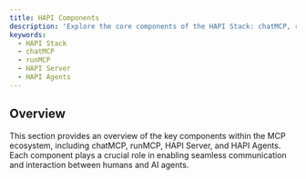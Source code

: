 ```yaml
---
title: HAPI Components
description: 'Explore the core components of the HAPI Stack: chatMCP, runMCP, HAPI Server, HAPI Agents. Learn how they work together to create powerful API-first applications.'
keywords:
  - HAPI Stack
  - chatMCP
  - runMCP
  - HAPI Server
  - HAPI Agents
---
```


## Overview

This section provides an overview of the key components within the MCP ecosystem, including chatMCP, runMCP, HAPI Server, and HAPI Agents. Each component plays a crucial role in enabling seamless communication and interaction between humans and AI agents.

<InlineSVG
  name="hapi-components"
  alt="HAPI Components Diagram"
  width="100%"
  className="center-image"
/>